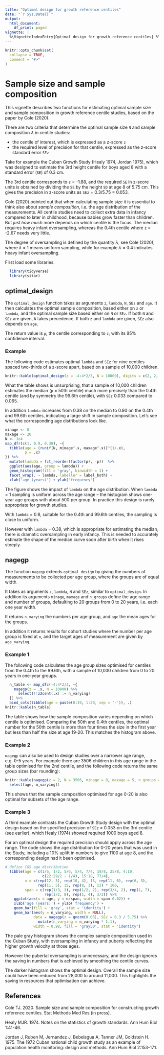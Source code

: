 ```yaml
---
title: "Optimal design for growth reference centiles"
date: "`r Sys.Date()`"
output:
  html_document:
    df_print: paged
vignette: |
  %\VignetteIndexEntry{Optimal design for growth reference centiles} %\VignetteEncoding{UTF-8} %\VignetteEngine{knitr::rmarkdown}
---
```


```r
knitr::opts_chunk$set(
  collapse = TRUE,
  comment = "#>"
)
```

# Sample size and sample composition

This vignette describes two functions for estimating optimal sample size and 
sample composition in growth reference centile studies, based on the paper
by Cole (2020).

There are two criteria that determine the optimal sample size `N` and sample
composition $\lambda$ in centile studies: 

* the centile of interest, which is expressed as a z-score `z`
* the required level of precision for that centile, expressed as the z-score standard error `SEz`

Take for example the Cuban Growth Study (Healy 1974, Jordan 1975), which was 
designed to estimate the 3rd height centile for boys aged 8 with a standard error (`SE`) of 0.3 cm.

The 3rd centile corresponds to `z` = -1.88, and the required `SE` in z-score units 
is obtained by dividing the `SE` by the height `SD` at age 8 of 5.75 cm. This gives the
precision in z-score units as `SEz` = 0.3/5.75 = 0.053.

Cole (2020) pointed out that when calculating sample size it is essential to think also
about _sample composition_, i.e. the age distribution of the measurements. All centile
studies need to collect extra data in infancy compared to later in childhood, because babies grow
faster than children. But _just how much_ more 
depends on which centile is the focus. The median requires heavy infant oversampling, 
whereas the 0.4th centile where `z` = -2.67 needs very little.

The degree of oversampling is defined by the quantity $\lambda$, see Cole (2020),
where $\lambda$ = 1 means uniform sampling, while for example $\lambda$ = 0.4 indicates heavy infant oversampling.

First load some libraries.

```r
  library(tidyverse)
  library(sitar)
```

## optimal_design

The `optimal_design` function takes as arguments `z`, `lambda`, `N`, `SEz` and `age`. It then calculates the 
optimal sample composition, based either on `z` or `lambda`, and the optimal sample 
size based either on `N` or `SEz`. If both `N` and `SEz` are given, `N` takes precedence. 
If both `z` and `lambda` are given, `SEz` also depends on `age`. 

The return value is `p`, the centile corresponding to `z`, with its 95% confidence interval.

### Example

The following code estimates optimal `lambda` and `SEz` for nine centiles 
spaced two-thirds of a z-score apart, based on a sample of 10,000 children.

```r
knitr::kable(optimal_design(z = -4:4*2/3, N = 10000), digits = c(2, 2, 0, 3, 0, 2, 2))
```

What the table shows is unsurprising, that a sample of 10,000 children estimates 
the median (`p` = 50th centile) much more precisely than the 0.4th centile (and by 
symmetry the 99.6th centile), with  `SEz` 0.033 compared to 0.065. 

In addition `lambda` increases from 0.38 on the median to 0.90 on the 
0.4th and 99.6th centiles, indicating a large shift in sample composition. 
Let's see what the corresponding age distributions look like.

```r
minage <- 0
maxage <- 20
N <- 1e4
map_dfr(c(1, 0.9, 0.38), ~{
  tibble(age = (runif(N, minage^.x, maxage^.x))^(1/.x),
         p = .x)
}) %>% 
  mutate(lambda = fct_reorder(factor(p), -p))  %>%
  ggplot(aes(age, group = lambda)) +
  geom_histogram(fill = 'gray', binwidth = 1) +
  facet_wrap(. ~ lambda, labeller = label_both) +
  xlab('age (years)') + ylab('frequency')
```

The figure shows the impact of `lambda` on the age distribution. When `lambda` = 1
sampling is uniform across the age range -- the histogram shows one-year age groups with about 500 per group. 
In practice this design is rarely appropriate for growth studies.

With `lambda` = 0.9, suitable for the 0.4th and 99.6th centiles, the sampling is
close to uniform. 

However with `lambda` = 0.38, which is appropriate for estimating
the median, there is dramatic oversampling in early infancy. This is needed to
accurately estimate the shape of the median curve soon after birth when it rises steeply.

## nagegp

The function `nagegp` extends `optimal_design` by giving the numbers of measurements to be
collected per age group, where the groups are of equal width.

It takes as arguments `z`, `lambda`, `N` and `SEz`, similar to `optimal_design`. In addition
its arguments `minage`, `maxage` and `n_groups` define the age range and number of groups,
 defaulting to 20 groups from 0 to 20 years, i.e. each one year width.

It returns `n_varying` the numbers per age group, and `age` the mean ages for the groups.

In addition it returns results for cohort studies where the number per age group 
is fixed at `n`, and the target ages of measurement are given by `age_varying`.

### Example 1

The following code calculates the age group sizes optimised for centiles from the 0.4th to the 99.6th,
with a sample of 10,000 children from 0 to 20 years in one-year groups.

```r
  n_table <- map_dfc(-4:4*2/3, ~{
    nagegp(z = .x, N = 10000) %>% 
      select(!!z2cent(.x) := n_varying)
  }) %>% 
  bind_cols(tibble(age = paste(0:19, 1:20, sep = '-')), .)
knitr::kable(n_table)
```

The table shows how the sample composition varies depending on which centile is optimised. 
Comparing the 50th and 0.4th centiles, the optimal number for the 50th centile is more than four times the size 
in the first year but less than half the size at age 19-20. This matches the histogram above.

### Example 2

`nagegp` can also be used to design studies over a narrower age range, e.g. 0-5 years.
For example there are 3506 children in this age range in the table optimised for the 2nd centile, 
and the following code returns the same group sizes (bar rounding):

```r
knitr::kable(nagegp(z = 2, N = 3506, minage = 0, maxage = 5, n_groups = 5) %>% 
  select(age, n_varying))
```

This shows that the sample composition optimised for age 0-20 is also optimal for subsets of the age range. 

### Example 3

A third example contrasts the Cuban Growth Study design with the optimal design 
based on the specified precision of `SEz` = 0.053 on the 3rd centile (see earlier), 
which Healy (1974) showed required 1000 boys aged 8. 

For an optimal design the required precision should apply 
across the age range. The code shows the age distribution for 0-20 years that was used 
in the Study, including a 10% uplift in numbers to give 1100 at age 8,
and the corresponding design had it been optimised.

```r
# define CGS age distribution
  tibble(age = c(1/6, 1/2, 5/6, 5/4, 7/4, 19/8, 25/8, 4:10,
                 c(22:29/2 - 1/4), 15:18, 77/4),
         n = c(rep(12, 3), rep(10, 4), 13, rep(11, 6), rep(6, 3),
               rep(11, 5), 15, rep(8, 3), 13) * 100,
         span = c(rep(1/3, 3), rep(1/2, 2), rep(3/4, 2), rep(1, 7),
                  rep(1/2, 8), rep(1, 4), 3/2)) %>% 
    ggplot(aes(x = age, y = n/span, width = span-0.02)) +
    xlab('age (years)') + ylab('frequency') +
    geom_bar(fill = 'gray', stat = 'identity') +
    geom_bar(aes(y = n_varying, width = NULL), 
             data = nagegp(z = qnorm(0.03), SEz = 0.3 / 5.75) %>% 
               mutate(n_varying = n_varying * 1.1), 
             width = 0.98, fill = 'gray50', stat = 'identity')
```

The pale gray histogram shows the complex sample composition used in the Cuban Study, with
oversampling in infancy and puberty reflecting the higher growth velocity at those ages.

However the pubertal oversampling is unnecessary, and the design ignores the 
saving in numbers that is achieved by smoothing the centile curves. 

The darker histogram shows the optimal design. Overall the sample size could have been reduced from 28,000 to around 11,000. 
This highlights the saving in resources that optimisation can achieve. 

## References

Cole TJ. 2020. Sample size and sample composition for constructing growth reference centiles. Stat Methods Med Res (in press).

Healy MJR. 1974. Notes on the statistics of growth standards. Ann Hum Biol 1:41-46.

Jordan J, Ruben M, Jernandez J, Bebelagua A, Tanner JM, Goldstein H. 1975. The 1972 Cuban national child growth study as an example of population health monitoring: design and methods. Ann Hum Biol 2:153-171.
